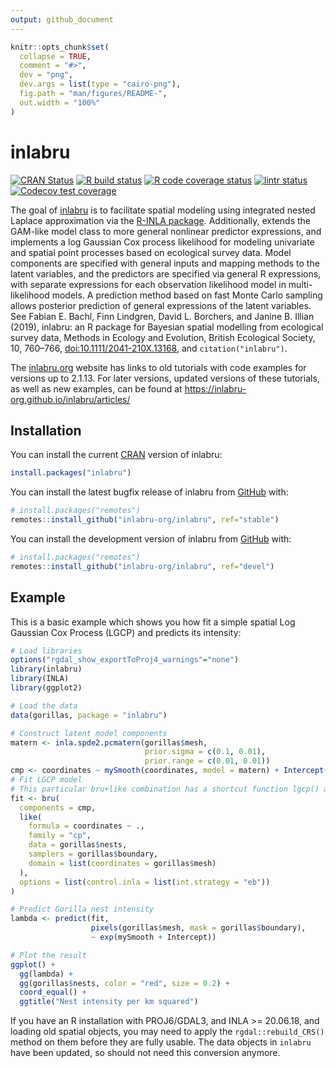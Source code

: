 ```yaml
---
output: github_document
---
```


<!-- README.md is generated from README.Rmd. Please edit that file -->

```r
knitr::opts_chunk$set(
  collapse = TRUE,
  comment = "#>",
  dev = "png",
  dev.args = list(type = "cairo-png"),
  fig.path = "man/figures/README-",
  out.width = "100%"
)
```

# inlabru

<!-- badges: start -->
[![CRAN Status](http://www.r-pkg.org/badges/version/inlabru)](https://cran.r-project.org/package=inlabru)
[![R build status](https://github.com/inlabru-org/inlabru/workflows/R-CMD-check/badge.svg)](https://github.com/inlabru-org/inlabru/actions)
[![R code coverage status](https://github.com/inlabru-org/inlabru/workflows/test-coverage/badge.svg)](https://github.com/inlabru-org/inlabru/actions)
[![lintr status](https://github.com/inlabru-org/inlabru/workflows/lint/badge.svg)](https://github.com/inlabru-org/inlabru/actions)
[![Codecov test coverage](https://codecov.io/gh/inlabru-org/inlabru/branch/devel/graph/badge.svg)](https://codecov.io/gh/inlabru-org/inlabru?branch=devel)
<!-- badges: end -->

The goal of [inlabru](http://inlabru.org) is to facilitate spatial modeling using integrated nested Laplace approximation via the [R-INLA package](https://www.r-inla.org).
Additionally, extends the GAM-like model class to more general nonlinear predictor
expressions, and implements a log Gaussian Cox process likelihood for 
modeling univariate and spatial point processes based on ecological survey data.
Model components are specified with general inputs and mapping methods to the
latent variables, and the predictors are specified via general R expressions,
with separate expressions for each observation likelihood model in
multi-likelihood models. A prediction method based on fast Monte Carlo sampling
allows posterior prediction of general expressions of the latent variables.
See
Fabian E. Bachl, Finn Lindgren, David L. Borchers, and Janine B. Illian (2019), inlabru: an R package for Bayesian
spatial modelling from ecological survey data, Methods in Ecology and Evolution, British Ecological Society, 10,
760--766, [doi:10.1111/2041-210X.13168](https://doi.org/10.1111/2041-210X.13168), and `citation("inlabru")`.

The [inlabru.org](http://inlabru.org) website has links to old tutorials with code examples for versions up to 2.1.13.
For later versions, updated versions of these tutorials, as well as new examples, can be found at [https://inlabru-org.github.io/inlabru/articles/](https://inlabru-org.github.io/inlabru/articles/)

## Installation

You can install the current [CRAN](https://CRAN.R-project.org) version of inlabru:
```r
install.packages("inlabru")
```

You can install the latest bugfix release of inlabru from [GitHub](https://github.com/inlabru-org/inlabru) with:
```r
# install.packages("remotes")
remotes::install_github("inlabru-org/inlabru", ref="stable")
```

You can install the development version of inlabru from [GitHub](https://github.com/inlabru-org/inlabru) with:
```r
# install.packages("remotes")
remotes::install_github("inlabru-org/inlabru", ref="devel")
```

## Example

This is a basic example which shows you how fit a simple spatial Log Gaussian Cox Process (LGCP)
and predicts its intensity:
```r
# Load libraries
options("rgdal_show_exportToProj4_warnings"="none")
library(inlabru)
library(INLA)
library(ggplot2)

# Load the data
data(gorillas, package = "inlabru")

# Construct latent model components
matern <- inla.spde2.pcmatern(gorillas$mesh, 
                              prior.sigma = c(0.1, 0.01), 
                              prior.range = c(0.01, 0.01))
cmp <- coordinates ~ mySmooth(coordinates, model = matern) + Intercept(1)
# Fit LGCP model
# This particular bru+like combination has a shortcut function lgcp() as well
fit <- bru(
  components = cmp,
  like(
    formula = coordinates ~ .,
    family = "cp",
    data = gorillas$nests,
    samplers = gorillas$boundary,
    domain = list(coordinates = gorillas$mesh)
  ),
  options = list(control.inla = list(int.strategy = "eb"))
)

# Predict Gorilla nest intensity
lambda <- predict(fit,
                  pixels(gorillas$mesh, mask = gorillas$boundary),
                  ~ exp(mySmooth + Intercept))

# Plot the result
ggplot() + 
  gg(lambda) +
  gg(gorillas$nests, color = "red", size = 0.2) +
  coord_equal() +
  ggtitle("Nest intensity per km squared")
```
If you have an R installation with PROJ6/GDAL3, and INLA >= 20.06.18, and
loading old spatial objects, you may need to apply the `rgdal::rebuild_CRS()`
method on them before they are fully usable. The data objects in `inlabru` have
been updated, so should not need this conversion anymore.
